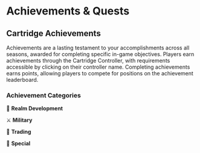 # Achievements & Quests

## Cartridge Achievements

Achievements are a lasting testament to your accomplishments across all seasons, awarded for completing specific in-game
objectives. Players earn achievements through the Cartridge Controller, with requirements accessible by clicking on
their controller name. Completing achievements earns points, allowing players to compete for positions on the
achievement leaderboard.

### Achievement Categories

🏰 **Realm Development**

⚔️ **Military**

🫏 **Trading**

🌟 **Special**
